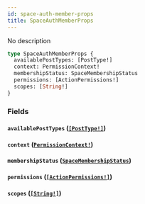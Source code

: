 ```yaml
---
id: space-auth-member-props
title: SpaceAuthMemberProps
---
```


No description

```graphql
type SpaceAuthMemberProps {
  availablePostTypes: [PostType!]
  context: PermissionContext!
  membershipStatus: SpaceMembershipStatus
  permissions: [ActionPermissions!]
  scopes: [String!]
}
```

### Fields

#### `availablePostTypes` ([`[PostType!]`](/docs/graphql/objects/post-type))

#### `context` ([`PermissionContext!`](/docs/graphql/enums/permission-context))

#### `membershipStatus` ([`SpaceMembershipStatus`](/docs/graphql/enums/space-membership-status))

#### `permissions` ([`[ActionPermissions!]`](/docs/graphql/objects/action-permissions))

#### `scopes` ([`[String!]`](/docs/graphql/scalars/string))

